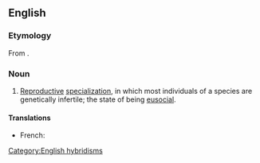 ==English==

===Etymology===
From {{suffix|en|eusocial|ity}}.

===Noun===
{{en-noun|-}}
{{wikipedia}}

# {{lb|en|biology}} [[reproductive|Reproductive]] [[specialization]], in which most individuals of a species are genetically infertile; the state of being [[eusocial]].

====Translations====
{{trans-top|state of being eusocial}}
* French: {{t+|fr|eusocialité|f}}
{{trans-mid}}
{{trans-bottom}}

[[Category:English hybridisms]]